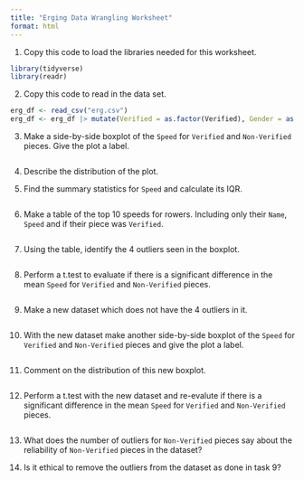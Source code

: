 ```yaml
---
title: "Erging Data Wrangling Worksheet"
format: html
---
```


1.  Copy this code to load the libraries needed for this worksheet.

```r
library(tidyverse)
library(readr)
```

2.  Copy this code to read in the data set.

```r
erg_df <- read_csv("erg.csv")
erg_df <- erg_df |> mutate(Verified = as.factor(Verified), Gender = as.factor(Gender), Year = as.factor(Year), Distance = as.factor(Distance), Age_Group = as.factor(Age_Group))
```

3.  Make a side-by-side boxplot of the `Speed` for `Verified` and `Non-Verified` pieces. Give the plot a label.

```r

```

4.  Describe the distribution of the plot.



5.  Find the summary statistics for `Speed` and calculate its IQR.

```r

```

6.  Make a table of the top 10 speeds for rowers. Including only their `Name`, `Speed` and if their piece was `Verified`.

```r

```

7.  Using the table, identify the 4 outliers seen in the boxplot.

```r

```

8.  Perform a t.test to evaluate if there is a significant difference in the mean `Speed` for `Verified` and `Non-Verified` pieces.

```r

```

9.  Make a new dataset which does not have the 4 outliers in it.

```r

```

10.  With the new dataset make another side-by-side boxplot of the `Speed` for `Verified` and `Non-Verified` pieces and give the plot a label.

```r

```

11.  Comment on the distribution of this new boxplot.

```r

```

12.  Perform a t.test with the new dataset and re-evalute if there is a significant difference in the mean `Speed` for `Verified` and `Non-Verified` pieces.

```r

```

13.  What does the number of outliers for `Non-Verified` pieces say about the reliability of `Non-Verified` pieces in the dataset?

14. Is it ethical to remove the outliers from the dataset as done in task 9?
